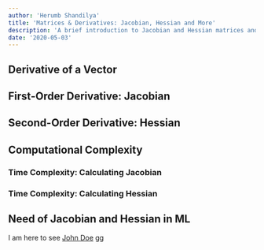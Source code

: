 ```yaml
---
author: 'Herumb Shandilya'
title: 'Matrices & Derivatives: Jacobian, Hessian and More'
description: 'A brief introduction to Jacobian and Hessian matrices and their applications in Machine Learning'
date: '2020-05-03'
---
```


## Derivative of a Vector

## First-Order Derivative: Jacobian

## Second-Order Derivative: Hessian

## Computational Complexity

### Time Complexity: Calculating Jacobian

### Time Complexity: Calculating Hessian

## Need of Jacobian and Hessian in ML

I am here to see [John Doe](https://johndoe.com) gg
